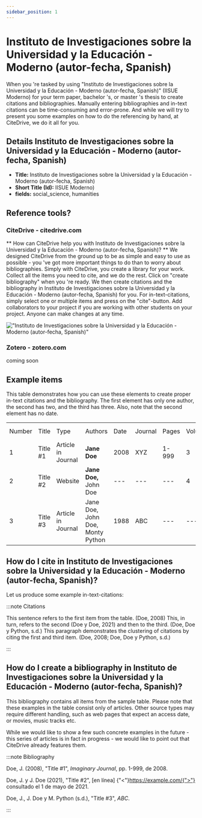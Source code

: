 ```yaml
---
sidebar_position: 1
---
```


# Instituto de Investigaciones sobre la Universidad y la Educación - Moderno (autor-fecha, Spanish)

When you 're tasked by using "Instituto de Investigaciones sobre la Universidad y la Educación - Moderno (autor-fecha, Spanish)" (IISUE Moderno) for your term paper, bachelor 's, or master 's thesis to create citations and bibliographies.
Manually entering bibliographies and in-text citations can be time-consuming and error-prone. And while we will try to present you some examples on how to do the referencing by hand, at CiteDrive, we do it all for you.

## Details  Instituto de Investigaciones sobre la Universidad y la Educación - Moderno (autor-fecha, Spanish)
* **Title:** Instituto de Investigaciones sobre la Universidad y la Educación - Moderno (autor-fecha, Spanish)
* **Short Title (Id):** IISUE Moderno)
* **fields:** social_science, humanities

## Reference tools?
### CiteDrive - citedrive.com
** How can CiteDrive help you with Instituto de Investigaciones sobre la Universidad y la Educación - Moderno (autor-fecha, Spanish)? **
We designed CiteDrive from the ground up to be as simple and easy to use as possible - you 've got more important things to do than to worry about bibliographies. Simply with CiteDrive, you create a library for your work. Collect all the items you need to cite, and we do the rest. Click on "create bibliography" when you 're ready. We then create citations and the bibliography in Instituto de Investigaciones sobre la Universidad y la Educación - Moderno (autor-fecha, Spanish) for you. For in-text-citations, simply select one or multiple items and press on the "cite"-button. Add collaborators to your project if you are working with other students on your project. Anyone can make changes at any time.


!["Instituto de Investigaciones sobre la Universidad y la Educación - Moderno (autor-fecha, Spanish)"](images/instituto-de-investigaciones-sobre-la-universidad-y-la-educacion--moderno-autorfecha-spanish.svg "Choose Instituto de Investigaciones sobre la Universidad y la Educación - Moderno (autor-fecha, Spanish) in the CiteDrive App")

### Zotero - zotero.com

coming soon

## Example items

This table demonstrates how you can use these elements to create proper in-text citations and the bibliography. The first element has only one author, the second has two, and the third has three. Also, note that the second element has no date.


<table>
  <tr>
   <td>Number
   </td>
   <td>Title
   </td>
   <td>Type
   </td>
   <td>Authors
   </td>
   <td>Date
   </td>
   <td>Journal
   </td>
   <td>Pages
   </td>
   <td>Volume
   </td>
   <td>Issue
   </td>
   <td>Access Date
   </td>
  </tr>
  <tr>
   <td>1
   </td>
   <td>Title #1
   </td>
   <td>Article in Journal
   </td>
   <td><strong>Jane Doe</strong>
   </td>
   <td>2008
   </td>
   <td>XYZ
   </td>
   <td>1-999
   </td>
   <td>3
   </td>
   <td>2
   </td>
   <td>--
   </td>
  </tr>
  <tr>
   <td>
2
   </td>
   <td>Title #2
   </td>
   <td>Website
   </td>
   <td><strong>Jane Doe, </strong>John Doe
   </td>
   <td>---
   </td>
   <td>---
   </td>
   <td>---
   </td>
   <td>4
   </td>
   <td>---
   </td>
   <td>2020-05-01
   </td>
  </tr>
  <tr>
   <td>3
   </td>
   <td>Title #3
   </td>
   <td>Article in Journal
   </td>
   <td>Jane Doe, John Doe, Monty Python
   </td>
   <td>1988
   </td>
   <td>ABC
   </td>
   <td>---
   </td>
   <td>---
   </td>
   <td>16
   </td>
   <td>---
   </td>
  </tr>
</table>



## How do I cite in  Instituto de Investigaciones sobre la Universidad y la Educación - Moderno (autor-fecha, Spanish)?

Let us produce some example in-text-citations:

:::note Citations


This sentence refers to the first item from the table. (Doe, 2008) This, in turn, refers to the second (Doe y Doe, 2021)
and then to the third.  (Doe, Doe y Python, s.d.)
This paragraph demonstrates the clustering of citations by citing the first and third item. (Doe, 2008; Doe, Doe y Python, s.d.)

:::

## How do I create a bibliography in Instituto de Investigaciones sobre la Universidad y la Educación - Moderno (autor-fecha, Spanish)?

This bibliography contains all items from the sample table. Please note that these examples in the table consist only of articles. Other source types may require different handling, such as web pages that expect an access date, or movies, music tracks etc.

While we would like to show a few such concrete examples in the future - this series of articles is in fact in progress - we would like to point out that CiteDrive already features them.

:::note Bibliography

Doe, J. (2008), "Title #1", <i>Imaginary Journal</i>, pp. 1-999,  de 2008.

Doe, J. y J. Doe (2021), "Title #2", [en línea] {"<"}https://example.com/{">"} consultado el 1 de mayo de 2021.

Doe, J., J. Doe y M. Python (s.d.), "Title #3", <i>ABC</i>.



:::


        
